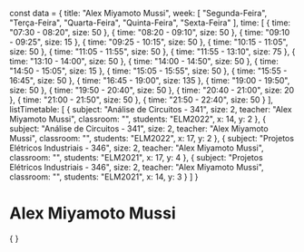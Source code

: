 const data = {
  title: "Alex Miyamoto Mussi",
  week: [
    "Segunda-Feira",
    "Terça-Feira",
    "Quarta-Feira",
    "Quinta-Feira",
    "Sexta-Feira"
  ],
  time: [
    {
      time: "07:30 - 08:20",
      size: 50
    },
    {
      time: "08:20 - 09:10",
      size: 50
    },
    {
      time: "09:10 - 09:25",
      size: 15
    },
    {
      time: "09:25 - 10:15",
      size: 50
    },
    {
      time: "10:15 - 11:05",
      size: 50
    },
    {
      time: "11:05 - 11:55",
      size: 50
    },
    {
      time: "11:55 - 13:10",
      size: 75
    },
    {
      time: "13:10 - 14:00",
      size: 50
    },
    {
      time: "14:00 - 14:50",
      size: 50
    },
    {
      time: "14:50 - 15:05",
      size: 15
    },
    {
      time: "15:05 - 15:55",
      size: 50
    },
    {
      time: "15:55 - 16:45",
      size: 50
    },
    {
      time: "16:45 - 19:00",
      size: 135
    },
    {
      time: "19:00 - 19:50",
      size: 50
    },
    {
      time: "19:50 - 20:40",
      size: 50
    },
    {
      time: "20:40 - 21:00",
      size: 20
    },
    {
      time: "21:00 - 21:50",
      size: 50
    },
    {
      time: "21:50 - 22:40",
      size: 50
    }
  ],
  listTimetable: [
    {
      subject: "Análise de Circuitos - 341",
      size: 2,
      teacher: "Alex Miyamoto Mussi",
      classroom: "",
      students: "ELM2022",
      x: 14,
      y: 2
    },
    {
      subject: "Análise de Circuitos - 341",
      size: 2,
      teacher: "Alex Miyamoto Mussi",
      classroom: "",
      students: "ELM2022",
      x: 17,
      y: 2
    },
    {
      subject: "Projetos Elétricos Industriais - 346",
      size: 2,
      teacher: "Alex Miyamoto Mussi",
      classroom: "",
      students: "ELM2021",
      x: 17,
      y: 4
    },
    {
      subject: "Projetos Elétricos Industriais - 346",
      size: 2,
      teacher: "Alex Miyamoto Mussi",
      classroom: "",
      students: "ELM2021",
      x: 14,
      y: 3
    }
  ]
}

# Alex Miyamoto Mussi

<div>
    {
        <Grid
            title={data.title}
            weekDays={data.week}
            time={data.time}
            listClasses={data.listTimetable}
        />
    }
</div>